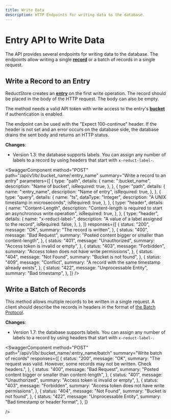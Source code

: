 ```yaml
---
title: Write Data
description: HTTP Endpoints for writing data to the database.
---
```


<head>
  <link
    rel="canonical"
    href="https://www.reduct.store/docs/http-api/entry-api/write_data"
  />
</head>

# Entry API to Write Data

The API provides several endpoints for writing data to the database. The endpoints allow writing a single **[record](../../glossary#record)** or a batch of records in a single request.

## Write a Record to an Entry

ReductStore creates an **[entry](../../glossary#entry)** on the first write operation. The record
should be placed in the body of the HTTP request. The body can also be
empty.

The method needs a valid API token with write access to the entry's **[bucket](../../glossary#bucket)**
if authentication is enabled.

The endpoint can be used with the "Expect 100-continue" header. If the
header is not set and an error occurs on the database side, the database
drains the sent body and returns an HTTP status.

**Changes**:

- Version 1.3: the database supports labels. You can assign any number
  of labels to a record by using headers that start with
  `x-reduct-label-`.


<SwaggerComponent
  method="POST"
  path="/api/v1/b/:bucket_name/:entry_name"
  summary="Write a record to an entry"
  parameters={[
    {
      type: "path",
      details: {
        name: ":bucket_name",
        description: "Name of bucket",
        isRequired: true,
      },
    },
    {
      type: "path",
      details: {
        name: ":entry_name",
        description: "Name of entry",
        isRequired: true,
      },
    },
    {
      type: "query",
      details: {
        name: "ts",
        dataType: "Integer",
        description: "A UNIX timestamp in microseconds",
        isRequired: true,
      },
    },
    {
      type: "header",
      details: {
        name: "Content-Length",
        description:
          "Content-length is required to start an asynchronous write operation",
        isRequired: true,
      },
    },
    {
      type: "header",
      details: {
        name: "x-reduct-label-<name>",
        description: "A value of a label assigned to the record",
        isRequired: false,
      },
    },
  ]}
  responses={[
    {
      status: "200",
      message: "OK",
      summary: "The record is written",
    },
    {
      status: "400",
      message: "Bad Request",
      summary: "Posted content bigger or smaller than content-length",
    },
    {
      status: "401",
      message: "Unauthorized",
      summary: "Access token is invalid or empty",
    },
    {
      status: "403",
      message: "Forbidden",
      summary: "Access token does not have write permissions",
    },
    {
      status: "404",
      message: "Not Found",
      summary: "Bucket is not found",
    },
    {
      status: "409",
      message: "Conflict",
      summary: "A record with the same timestamp already exists",
    },
    {
      status: "422",
      message: "Unprocessable Entity",
      summary: "Bad timestamp",
    },
  ]}
/>

## Write a Batch of Records

This method allows multiple records to be written in a single request. A
client should describe the records in headers in the format of [the Batch Protocol](/docs/http-api/entry-api/index.mdx#batch-protocol).

**Changes**:

- Version 1.7: the database supports labels. You can assign any number
  of labels to a record by using headers that start with `x-reduct-label-`.

<SwaggerComponent
    method="POST"
    path="/api/v1/b/:bucket_name/:entry_name/batch"
    summary="Write batch of records"
    responses={[
        {
            status: "200",
            message: "OK",
            summary:
                "The request was valid. However, some records may not be written. Check headers.",
        },
        {
            status: "400",
            message: "Bad Request",
            summary: "Posted content bigger or smaller than content-length",
        },
        {
            status: "401",
            message: "Unauthorized",
            summary: "Access token is invalid or empty",
        },
        {
            status: "403",
            message: "Forbidden",
            summary: "Access token does not have write permissions",
        },
        {
            status: "404",
            message: "Not Found",
            summary: "Bucket is not found",
        },
        {
            status: "422",
            message: "Unprocessable Entity",
            summary: "Bad timestamp or header format",
        },
    ]}

/>
